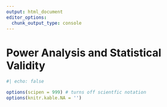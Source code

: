 ```yaml
--- 
output: html_document 
editor_options:  
  chunk_output_type: console
--- 
```

 

# Power Analysis and Statistical Validity

```r
#| echo: false

options(scipen = 999) # turns off scientfic notation
options(knitr.kable.NA = '')
```


